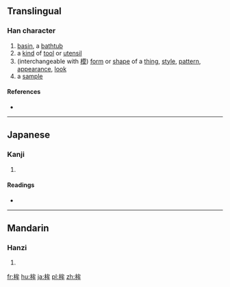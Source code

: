 ==Translingual==

===Han character===
{{Han char|rn=75|rad=木|as=06|sn=10|four=|canj=DIHQ|ids=⿰木牟}}

# [[basin]], a [[bathtub]]
# a [[kind]] of [[tool]] or [[utensil]]
# (interchangeable with [[模]]) [[form]] or [[shape]] of a [[thing]], [[style]], [[pattern]], [[appearance]], [[look]]
# a [[sample]]

====References====
* {{Han ref|kx=0526.150|dkj=14784|hdz=21209.020|uh=6859|ud=26713}}

----

==Japanese==

===Kanji===
{{ja-kanji|grade=|rs=木06}}

# {{defn|lang=ja|sort=木06}}

====Readings====
* {{ja-readings|on=[[う]] (u), [[ぼう]] (bō)|kun=[[ほこ]] (hoko)}}

----

==Mandarin==

===Hanzi===
{{cmn-hanzi|pin=[[móu]] ([[mou2]]), [[yú]] ([[yu2]])|wg=mou<sup>2</sup>, yü<sup>2</sup>}}

# {{defn|lang=cmn|sort=木06}}

[[fr:桙]]
[[hu:桙]]
[[ja:桙]]
[[pl:桙]]
[[zh:桙]]